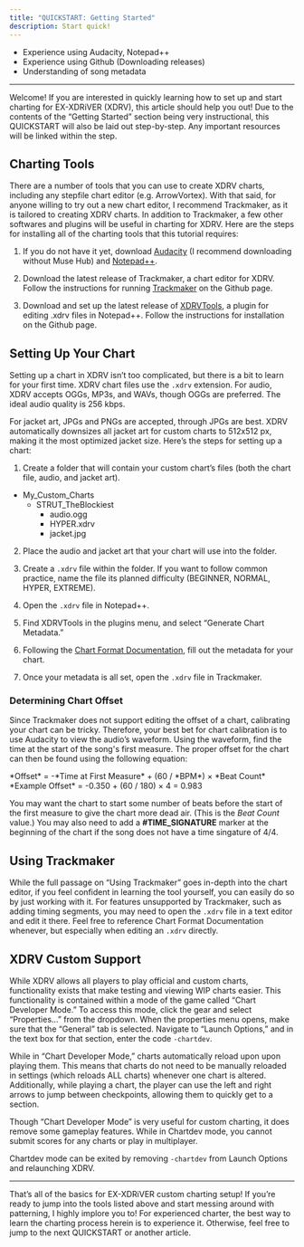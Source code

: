 ```yaml
---
title: "QUICKSTART: Getting Started"
description: Start quick!
---
```


<Aside type="note" title="Recommended Precursors:">

- Experience using Audacity, Notepad++
- Experience using Github (Downloading releases)
- Understanding of song metadata

</Aside>

---

Welcome! If you are interested in quickly learning how to set up and start charting for EX-XDRiVER (XDRV), this article should help you out! Due to the contents of the “Getting Started” section being very instructional, this QUICKSTART will also be laid out step-by-step. Any important resources will be linked within the step.

## Charting Tools

There are a number of tools that you can use to create XDRV charts, including any stepfile chart editor (e.g. ArrowVortex). With that said, for anyone willing to try out a new chart editor, I recommend Trackmaker, as it is tailored to creating XDRV charts. In addition to Trackmaker, a few other softwares and plugins will be useful in charting for XDRV. Here are the steps for installing all of the charting tools that this tutorial requires:

<Steps>

1. If you do not have it yet, download [Audacity](https://www.audacityteam.org/) (I recommend downloading without Muse Hub) and [Notepad++](https://notepad-plus-plus.org/).

2. Download the latest release of Trackmaker, a chart editor for XDRV. Follow the instructions for running [Trackmaker](https://github.com/oatmealine/trackmaker) on the Github page.

3. Download and set up the latest release of [XDRVTools](https://github.com/TheBlockiest/XDRVTools), a plugin for editing .xdrv files in Notepad++. Follow the instructions for installation on the Github page.      

</Steps>

## Setting Up Your Chart

Setting up a chart in XDRV isn’t too complicated, but there is a bit to learn for your first time. XDRV chart files use the `.xdrv` extension. For audio, XDRV accepts OGGs, MP3s, and WAVs, though OGGs are preferred. The ideal audio quality is 256 kbps.

For jacket art, JPGs and PNGs are accepted, through JPGs are best. XDRV automatically downsizes all jacket art for custom charts to 512x512 px, making it the most optimized jacket size. Here’s the steps for setting up a chart:

<Steps>

1. Create a folder that will contain your custom chart’s files (both the chart file, audio, and jacket art).

</Steps>

<FileTree>

- My_Custom_Charts
	- STRUT_TheBlockiest 
		- audio.ogg
		- HYPER.xdrv
		- jacket.jpg

</FileTree>

<Steps>

2. Place the audio and jacket art that your chart will use into the folder.

3. Create a `.xdrv` file within the folder. If you want to follow common practice, name the file its planned difficulty (BEGINNER, NORMAL, HYPER, EXTREME).

4. Open the `.xdrv` file in Notepad++.

5. Find XDRVTools in the plugins menu, and select “Generate Chart Metadata.”

6. Following the [Chart Format Documentation](https://github.com/EX-XDRiVER/Chart-Documentation/blob/main/xdrv.md), fill out the metadata for your chart.

7. Once your metadata is all set, open the `.xdrv` file in Trackmaker.

</Steps>

### Determining Chart Offset

Since Trackmaker does not support editing the offset of a chart, calibrating your chart can be tricky. Therefore, your best bet for chart calibration is to use Audacity to view the audio’s waveform. Using the waveform, find the time at the start of the song's first measure. The proper offset for the chart can then be found using the following equation:

<Tabs>
  <TabItem label="Offset Equation">
  *Offset* = -*Time at First Measure* + (60 / *BPM*) × *Beat Count*
  </TabItem>
  <TabItem label="Example Offset">
  *Example Offset* = -0.350 + (60 / 180) × 4 = 0.983
  </TabItem>
</Tabs>

You may want the chart to start some number of beats before the start of the first measure to give the chart more dead air. (This is the *Beat Count* value.) You may also need to add a **#TIME_SIGNATURE** marker at the beginning of the chart if the song does not have a time singature of 4/4.

## Using Trackmaker

While the full passage on “Using Trackmaker” goes in-depth into the chart editor, if you feel confident in learning the tool yourself, you can easily do so by just working with it. For features unsupported by Trackmaker, such as adding timing segments, you may need to open the `.xdrv` file in a text editor and edit it there. Feel free to reference Chart Format Documentation whenever, but especially when editing an `.xdrv` directly.

## XDRV Custom Support

While XDRV allows all players to play official and custom charts, functionality exists that make testing and viewing WIP charts easier. This functionality is contained within a mode of the game called “Chart Developer Mode.” To access this mode, click the gear and select “Properties…” from the dropdown. When the properties menu opens, make sure that the “General” tab is selected. Navigate to “Launch Options,” and in the text box for that section, enter the code `-chartdev`.

While in “Chart Developer Mode,” charts automatically reload upon upon playing them. This means that charts do not need to be manually reloaded in settings (which reloads ALL charts) whenever one chart is altered. Additionally, while playing a chart, the player can use the left and right arrows to jump between checkpoints, allowing them to quickly get to a section.

<Aside type="caution" title="Chartdev Restrictions">

Though “Chart Developer Mode” is very useful for custom charting, it does remove some gameplay features. While in Chartdev mode, you cannot submit scores for any charts or play in multiplayer.

Chartdev mode can be exited by removing `-chartdev` from Launch Options and relaunching XDRV.

</Aside>

---

That’s all of the basics for EX-XDRiVER custom charting setup! If you’re ready to jump into the tools listed above and start messing around with patterning, I highly implore you to! For experienced charter, the best way to learn the charting process herein is to experience it. Otherwise, feel free to jump to the next QUICKSTART or another article.